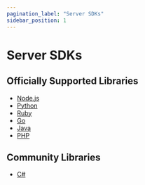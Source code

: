 ```yaml
---
pagination_label: "Server SDKs"
sidebar_position: 1
---
```

# Server SDKs

## Officially Supported Libraries

* [Node.js](https://github.com/trycourier/courier-node)
* [Python](https://github.com/trycourier/courier-python)
* [Ruby](https://github.com/trycourier/courier-ruby)
* [Go](https://github.com/trycourier/courier-go)
* [Java](https://github.com/trycourier/courier-java)
* [PHP](https://github.com/trycourier/courier-php)

## Community Libraries

* [C#](https://github.com/tk26/courier-csharp)

